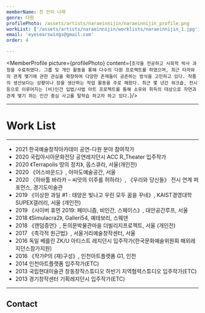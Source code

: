 ```yaml
---
memberName: 진 인이 나래
genre: 다원
profilePhoto: /assets/artists/naraeinnijin/naraeinnijin_profile.png
workList: ['/assets/artists/naraeinnijin/worklists/naraeinnijin_1.jpg', /assets/artists/naraeinnijin/worklists/naraeinnijin_2.jpg', /assets/artists/naraeinnijin/worklists/naraeinnijin_3.jpg', /assets/artists/naraeinnijin/worklists/naraeinnijin_4.jpg', /assets/artists/naraeinnijin/worklists/naraeinnijin_5.jpg']
email: 'eyesearswings@gmail.com'
order: 4

---
```

<MemberProfile picture={profilePhoto} content={`조각을 전공하고 사회학 박사 과정을 수료하였다. 그룹 및 개인 활동을 통해 다수의 다원 프로젝트를 하였으며, 최근 타자와의 관계 맺기에 관한 관심을 확장하여 다양한 존재들이 공존하는 방식을 고민하고 있다. 작품의 생산보다는 상황이나 장을 생산하는 작업 활동을 주로 해왔다. 최근 몇 년간 워크숍, 전시 등으로 이루어지는 (비)인간 입법/사법 아트 프로젝트를 통해 소유와 취득의 대상으로 자연과 관계 맺기 하는 인간 중심 사고를 탈학습 하고자 하고 있다.`}/>

---
# Work List
<MemberWorklist workList={workList} />

---

- 2021 한국예술창작아카데미 공연-다원 분야 참여작가
- 2020 국립아시아문화전당 공연레지던시 ACC R_Theater 입주작가
- 2020 《Terrapolis 땅의 정치》, 옵스큐라, 서울(개인전)
- 2020 《어스바운드》, 아마도예술공간, 서울
- 2020 〈하바툴 바라카 – 씨앗의 이주를 허하라〉, 《우리와 당신들》 전시 연계 퍼포먼스, 경기도미술관
- 2019 《이상한 과일 #1 : 태양은 빛나고 우린 모두 꿈을 꾸네》, KAIST경영대학 SUPEX갤러리, 서울 (개인전)
- 2019 《사이버 휴먼 2019: 페미니즘, 비인간, 스페이스》, 대안공간루프, 서울
- 2018 《Simulacra2》, Galleri54, 예테보리, 스웨덴
- 2018 《랜덤증언》, 돈의문박물관마을 더빌리지프로젝트, 서울 (개인전)
- 2017 《촉각적 원근법》, 서울거리예술창작센터, 서울
- 2016 독일 베를린 ZK/U 아티스트 레지던시 입주작가(한국문화예술위원회 해외레지던스참가지원)
- 2016 《작가P의 (재)구성》, 인천아트플랫폼 G1, 인천
- 2014 인천아트플랫폼 입주작가(ETC)
- 2013 국립현대미술관 창동창작스튜디오 하반기 지역협력스튜디오 입주작가(ETC)
- 2013 경기창작센터 기획레지던시 입주작가(ETC)

---
## Contact
<MemberContact email={email} />
